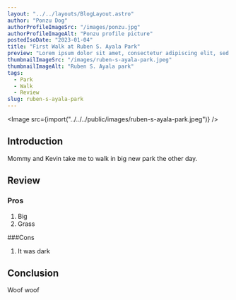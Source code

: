 ```yaml
---
layout: "../../layouts/BlogLayout.astro"
author: "Ponzu Dog"
authorProfileImageSrc: "/images/ponzu.jpg"
authorProfileImageAlt: "Ponzu profile picture"
postedIsoDate: "2023-01-04"
title: "First Walk at Ruben S. Ayala Park"
preview: "Lorem ipsum dolor sit amet, consectetur adipiscing elit, sed do eiusmod tempor incididunt ut labore et dolore magna aliqua. Ut enim ad minim veniam, quis nostrud exercitation ullamco laboris nisi ut aliquip ex ea commodo consequat. Duis aute irure dolor in reprehenderit in voluptate velit esse cillum dolore eu fugiat nulla pariatur. Excepteur sint occaecat cupidatat non proident, sunt in culpa qui officia deserunt mollit anim id est laborum."
thumbnailImageSrc: "/images/ruben-s-ayala-park.jpeg"
thumbnailImageAlt: "Ruben S. Ayala park"
tags:
  - Park
  - Walk
  - Review
slug: ruben-s-ayala-park
---
```



<Image src={import("../../../public/images/ruben-s-ayala-park.jpeg")} />

## Introduction

Mommy and Kevin take me to walk in big new park the other day.

## Review

### Pros

1. Big
2. Grass

###Cons

1. It was dark

## Conclusion

Woof woof
